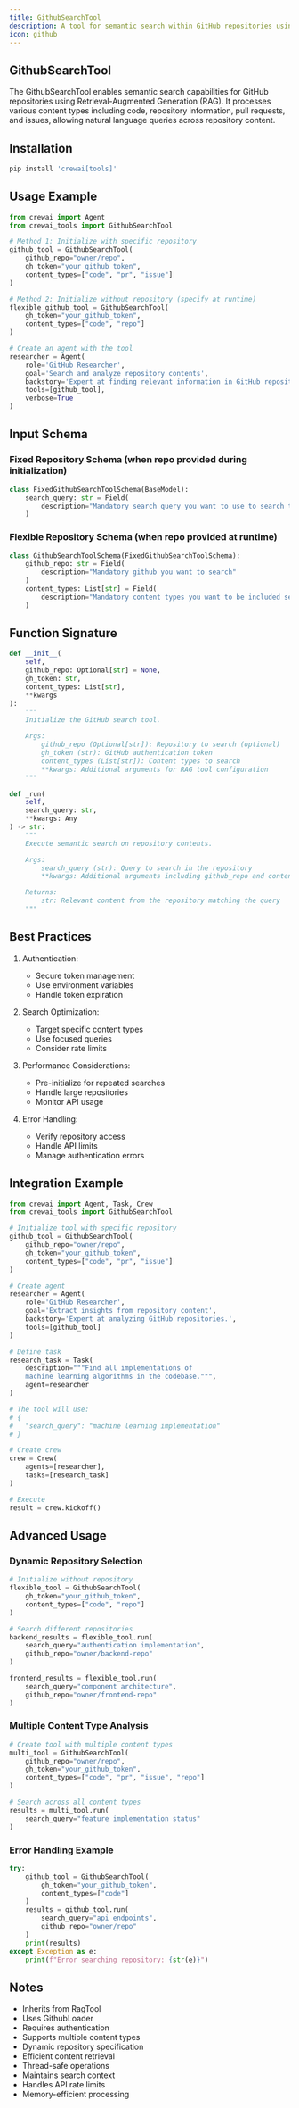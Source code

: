 ```yaml
---
title: GithubSearchTool
description: A tool for semantic search within GitHub repositories using RAG capabilities
icon: github
---
```


## GithubSearchTool

The GithubSearchTool enables semantic search capabilities for GitHub repositories using Retrieval-Augmented Generation (RAG). It processes various content types including code, repository information, pull requests, and issues, allowing natural language queries across repository content.

## Installation

```bash
pip install 'crewai[tools]'
```

## Usage Example

```python
from crewai import Agent
from crewai_tools import GithubSearchTool

# Method 1: Initialize with specific repository
github_tool = GithubSearchTool(
    github_repo="owner/repo",
    gh_token="your_github_token",
    content_types=["code", "pr", "issue"]
)

# Method 2: Initialize without repository (specify at runtime)
flexible_github_tool = GithubSearchTool(
    gh_token="your_github_token",
    content_types=["code", "repo"]
)

# Create an agent with the tool
researcher = Agent(
    role='GitHub Researcher',
    goal='Search and analyze repository contents',
    backstory='Expert at finding relevant information in GitHub repositories.',
    tools=[github_tool],
    verbose=True
)
```

## Input Schema

### Fixed Repository Schema (when repo provided during initialization)
```python
class FixedGithubSearchToolSchema(BaseModel):
    search_query: str = Field(
        description="Mandatory search query you want to use to search the github repo's content"
    )
```

### Flexible Repository Schema (when repo provided at runtime)
```python
class GithubSearchToolSchema(FixedGithubSearchToolSchema):
    github_repo: str = Field(
        description="Mandatory github you want to search"
    )
    content_types: List[str] = Field(
        description="Mandatory content types you want to be included search, options: [code, repo, pr, issue]"
    )
```

## Function Signature

```python
def __init__(
    self,
    github_repo: Optional[str] = None,
    gh_token: str,
    content_types: List[str],
    **kwargs
):
    """
    Initialize the GitHub search tool.

    Args:
        github_repo (Optional[str]): Repository to search (optional)
        gh_token (str): GitHub authentication token
        content_types (List[str]): Content types to search
        **kwargs: Additional arguments for RAG tool configuration
    """

def _run(
    self,
    search_query: str,
    **kwargs: Any
) -> str:
    """
    Execute semantic search on repository contents.

    Args:
        search_query (str): Query to search in the repository
        **kwargs: Additional arguments including github_repo and content_types if not initialized

    Returns:
        str: Relevant content from the repository matching the query
    """
```

## Best Practices

1. Authentication:
   - Secure token management
   - Use environment variables
   - Handle token expiration

2. Search Optimization:
   - Target specific content types
   - Use focused queries
   - Consider rate limits

3. Performance Considerations:
   - Pre-initialize for repeated searches
   - Handle large repositories
   - Monitor API usage

4. Error Handling:
   - Verify repository access
   - Handle API limits
   - Manage authentication errors

## Integration Example

```python
from crewai import Agent, Task, Crew
from crewai_tools import GithubSearchTool

# Initialize tool with specific repository
github_tool = GithubSearchTool(
    github_repo="owner/repo",
    gh_token="your_github_token",
    content_types=["code", "pr", "issue"]
)

# Create agent
researcher = Agent(
    role='GitHub Researcher',
    goal='Extract insights from repository content',
    backstory='Expert at analyzing GitHub repositories.',
    tools=[github_tool]
)

# Define task
research_task = Task(
    description="""Find all implementations of 
    machine learning algorithms in the codebase.""",
    agent=researcher
)

# The tool will use:
# {
#   "search_query": "machine learning implementation"
# }

# Create crew
crew = Crew(
    agents=[researcher],
    tasks=[research_task]
)

# Execute
result = crew.kickoff()
```

## Advanced Usage

### Dynamic Repository Selection
```python
# Initialize without repository
flexible_tool = GithubSearchTool(
    gh_token="your_github_token",
    content_types=["code", "repo"]
)

# Search different repositories
backend_results = flexible_tool.run(
    search_query="authentication implementation",
    github_repo="owner/backend-repo"
)

frontend_results = flexible_tool.run(
    search_query="component architecture",
    github_repo="owner/frontend-repo"
)
```

### Multiple Content Type Analysis
```python
# Create tool with multiple content types
multi_tool = GithubSearchTool(
    github_repo="owner/repo",
    gh_token="your_github_token",
    content_types=["code", "pr", "issue", "repo"]
)

# Search across all content types
results = multi_tool.run(
    search_query="feature implementation status"
)
```

### Error Handling Example
```python
try:
    github_tool = GithubSearchTool(
        gh_token="your_github_token",
        content_types=["code"]
    )
    results = github_tool.run(
        search_query="api endpoints",
        github_repo="owner/repo"
    )
    print(results)
except Exception as e:
    print(f"Error searching repository: {str(e)}")
```

## Notes

- Inherits from RagTool
- Uses GithubLoader
- Requires authentication
- Supports multiple content types
- Dynamic repository specification
- Efficient content retrieval
- Thread-safe operations
- Maintains search context
- Handles API rate limits
- Memory-efficient processing
